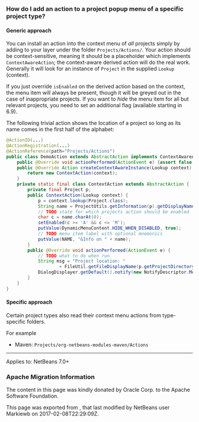 <!--

    Licensed to the Apache Software Foundation (ASF) under one
    or more contributor license agreements.  See the NOTICE file
    distributed with this work for additional information
    regarding copyright ownership.  The ASF licenses this file
    to you under the Apache License, Version 2.0 (the
    "License"); you may not use this file except in compliance
    with the License.  You may obtain a copy of the License at

      http://www.apache.org/licenses/LICENSE-2.0

    Unless required by applicable law or agreed to in writing,
    software distributed under the License is distributed on an
    "AS IS" BASIS, WITHOUT WARRANTIES OR CONDITIONS OF ANY
    KIND, either express or implied.  See the License for the
    specific language governing permissions and limitations
    under the License.

-->

===How do I add an action to a project popup menu of a specific project type?===

====Generic approach====

You can install an action into the context menu of ''all'' projects simply by adding to your layer under the folder <tt>Projects/Actions/</tt>. Your action should be context-sensitive, meaning it should be a placeholder which implements <tt>ContextAwareAction</tt>; the context-aware derived action will do the real work. Generally it will look for an instance of <tt>Project</tt> in the supplied <tt>Lookup</tt> (context).

If you just override <tt>isEnabled</tt> on the derived action based on the context, the menu item will always be present, though it will be greyed out in the case of inappropriate projects. If you want to ''hide'' the menu item for all but relevant projects, you need to set an additional flag (available starting in 6.9).

The following trivial action shows the location of a project so long as its name comes in the first half of the alphabet:

<source lang="java">
@ActionID(...)
@ActionRegistration(...)
@ActionReference(path="Projects/Actions")
public class DemoAction extends AbstractAction implements ContextAwareAction {
    public @Override void actionPerformed(ActionEvent e) {assert false;}
    public @Override Action createContextAwareInstance(Lookup context) {
        return new ContextAction(context);
    }
    private static final class ContextAction extends AbstractAction {
        private final Project p;
        public ContextAction(Lookup context) {
            p = context.lookup(Project.class);
            String name = ProjectUtils.getInformation(p).getDisplayName();
            // TODO state for which projects action should be enabled
            char c = name.charAt(0);
            setEnabled(c >= 'A' && c <= 'M');
            putValue(DynamicMenuContent.HIDE_WHEN_DISABLED, true);
            // TODO menu item label with optional mnemonics
            putValue(NAME, "&Info on " + name);
        }
        public @Override void actionPerformed(ActionEvent e) {
            // TODO what to do when run
            String msg = "Project location: "
                    + FileUtil.getFileDisplayName(p.getProjectDirectory());
            DialogDisplayer.getDefault().notify(new NotifyDescriptor.Message(msg));
        }
    }
}
</source>

==== Specific approach====
Certain project types also read their context menu actions from type-specific folders.

For example 
<ul>
<li>Maven: <tt>Projects/org-netbeans-modules-maven/Actions</tt></li>
</ul>

----------

Applies to: NetBeans 7.0+

===Apache Migration Information===

The content in this page was kindly donated by Oracle Corp. to the
Apache Software Foundation.

This page was exported from , 
that last modified by NetBeans user Markiewb 
on 2017-02-08T22:29:09Z.

